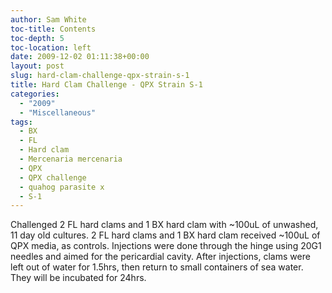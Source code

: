 ```yaml
---
author: Sam White
toc-title: Contents
toc-depth: 5
toc-location: left
date: 2009-12-02 01:11:38+00:00
layout: post
slug: hard-clam-challenge-qpx-strain-s-1
title: Hard Clam Challenge - QPX Strain S-1
categories:
  - "2009"
  - "Miscellaneous"
tags:
  - BX
  - FL
  - Hard clam
  - Mercenaria mercenaria
  - QPX
  - QPX challenge
  - quahog parasite x
  - S-1
---
```


Challenged 2 FL hard clams and 1 BX hard clam with ~100uL of unwashed, 11 day old cultures. 2 FL hard clams and 1 BX hard clam received ~100uL of QPX media, as controls. Injections were done through the hinge using 20G1 needles and aimed for the pericardial cavity. After injections, clams were left out of water for 1.5hrs, then return to small containers of sea water. They will be incubated for 24hrs.
